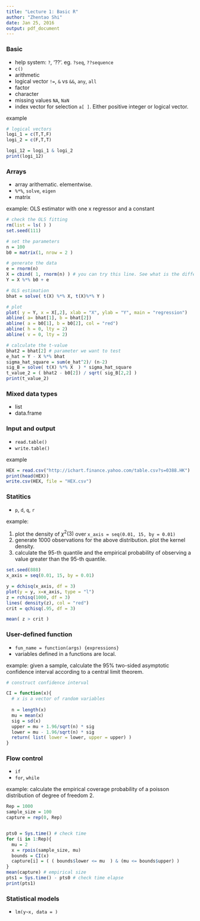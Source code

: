 ```yaml
---
title: "Lecture 1: Basic R"
author: "Zhentao Shi"
date: Jan 25, 2016
output: pdf_document
---
```


### Basic

* help system: `?`, '??'. eg. `?seq`, `??sequence`
* `c()`
* arithmetic
* logical vector `!=`, `&` vs `&&`, `any`, `all`
* factor
* character
* missing values `NA`, `NaN`
* index vector for selection `a[ ]`. Either positive integer or logical vector.

example
```r
# logical vectors
logi_1 = c(T,T,F)
logi_2 = c(F,T,T)

logi_12 = logi_1 & logi_2
print(logi_12)
```



### Arrays 

* array arithematic. elementwise. 
* `%*%`, `solve`, `eigen`
* matrix

example: OLS estimator with one x regressor and a constant

```r
# check the OLS fitting
rm(list = ls( ) )
set.seed(111)

# set the parameters
n = 100
b0 = matrix(1, nrow = 2 )

# generate the data
e = rnorm(n)
X = cbind( 1, rnorm(n) ) # you can try this line. See what is the difference.
Y = X %*% b0 + e

# OLS estimation
bhat = solve( t(X) %*% X, t(X)%*% Y ) 

# plot
plot( y = Y, x = X[,2], xlab = "X", ylab = "Y", main = "regression")
abline( a= bhat[1], b = bhat[2])
abline( a = b0[1], b = b0[2], col = "red")
abline( h = 0, lty = 2)
abline( v = 0, lty = 2)

# calculate the t-value
bhat2 = bhat[2] # parameter we want to test
e_hat = Y - X %*% bhat
sigma_hat_square = sum(e_hat^2)/ (n-2)
sig_B = solve( t(X) %*% X  ) * sigma_hat_square
t_value_2 = ( bhat2 - b0[2]) / sqrt( sig_B[2,2] ) 
print(t_value_2)

```

### Mixed data types

* list
* data.frame

### Input and output

* `read.table()`
* `write.table()`

example
```r
HEX = read.csv("http://ichart.finance.yahoo.com/table.csv?s=0388.HK") 
print(head(HEX))
write.csv(HEX, file = "HEX.csv")
```

### Statitics

* `p`, `d`, `q`, `r`

example: 

1. plot the density of $\chi^2(3)$ over `x_axis = seq(0.01, 15, by = 0.01)`
2. generate 1000 observations for the above distribution. plot the kernel density.
3. calculate the 95-th quantile and the empirical probability of observing a value greater than the 95-th quantile.

```r
set.seed(888)
x_axis = seq(0.01, 15, by = 0.01)

y = dchisq(x_axis, df = 3)
plot(y = y, x=x_axis, type = "l")
z = rchisq(1000, df = 3)
lines( density(z), col = "red")
crit = qchisq(.95, df = 3)

mean( z > crit )
```

### User-defined function

* `fun_name = function(args) {expressions}`
* variables defined in a functions are local.

example: given a sample, calculate the 95% two-sided asymptotic confidence interval according to a central limit theorem.
```r
# construct confidence interval

CI = function(x){
  # x is a vector of random variables
  
  n = length(x)
  mu = mean(x)
  sig = sd(x)
  upper = mu + 1.96/sqrt(n) * sig
  lower = mu - 1.96/sqrt(n) * sig
  return( list( lower = lower, upper = upper) )
}

```

### Flow control

* `if`
* `for`, `while`

example: calculate the empirical coverage probability of a poisson distribution of degree of freedom 2.


```r
Rep = 1000
sample_size = 100
capture = rep(0, Rep)


pts0 = Sys.time() # check time
for (i in 1:Rep){
  mu = 2
  x = rpois(sample_size, mu)
  bounds = CI(x)
  capture[i] = ( ( bounds$lower <= mu  ) & (mu <= bounds$upper) )
}
mean(capture) # empirical size
pts1 = Sys.time() - pts0 # check time elapse
print(pts1)
```

### Statistical models
* `lm(y~x, data = )`

